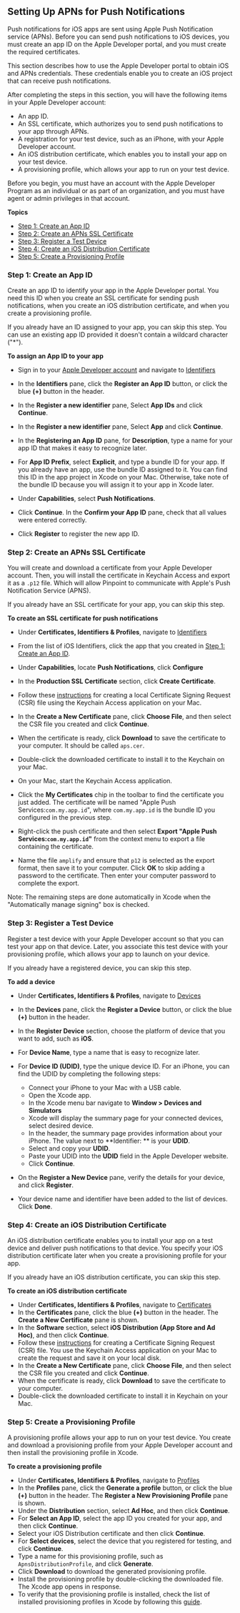 ## Setting Up APNs for Push Notifications

Push notifications for iOS apps are sent using Apple Push Notification service (APNs). Before you can send push notifications to iOS devices, you must create an app ID on the Apple Developer portal, and you must create the required certificates.

This section describes how to use the Apple Developer portal to obtain iOS and APNs credentials. These credentials enable you to create an iOS project that can receive push notifications.

After completing the steps in this section, you will have the following items in your Apple Developer account:

- An app ID.
- An SSL certificate, which authorizes you to send push notifications to your app through APNs.
- A registration for your test device, such as an iPhone, with your Apple Developer account.
- An iOS distribution certificate, which enables you to install your app on your test device.
- A provisioning profile, which allows your app to run on your test device.

Before you begin, you must have an account with the Apple Developer Program as an individual or as part of an organization, and you must have agent or admin privileges in that account.

**Topics**

- [Step 1: Create an App ID](#step-1-create-an-app-id)
- [Step 2: Create an APNs SSL Certificate](#step-2-create-an-apns-ssl-certificate)
- [Step 3: Register a Test Device](#step-3-register-a-test-device)
- [Step 4: Create an iOS Distribution Certificate](#step-4-create-an-ios-distribution-certificate)
- [Step 5: Create a Provisioning Profile](#step-5-create-a-provisioning-profile)

### Step 1: Create an App ID

Create an app ID to identify your app in the Apple Developer portal. You need this ID when you create an SSL certificate for sending push notifications, when you create an iOS distribution certificate, and when you create a provisioning profile.

If you already have an ID assigned to your app, you can skip this step. You can use an existing app ID provided it doesn't contain a wildcard character ("\*").

**To assign an App ID to your app**

- Sign in to your [Apple Developer account](https://developer.apple.com/membercenter/index.action) and navigate to [Identifiers](https://developer.apple.com/account/resources/identifiers/list)
- In the **Identifiers** pane, click the **Register an App ID** button, or click the blue **(+)** button in the header.

 

- In the **Register a new identifier** pane, Select **App IDs** and click **Continue**.

 

- In the **Register a new identifier** pane, Select **App** and click **Continue**.

 

- In the **Registering an App ID** pane, for **Description**, type a name for your app ID that makes it easy to recognize later.
- For **App ID Prefix**, select **Explicit**, and type a bundle ID for your app. If you already have an app, use the bundle ID assigned to it. You can find this ID in the app project in Xcode on your Mac. Otherwise, take note of the bundle ID because you will assign it to your app in Xcode later.

 

- Under **Capabilities**, select **Push Notifications**.

 

- Click **Continue**. In the **Confirm your App ID** pane, check that all values were entered correctly.
- Click **Register** to register the new app ID.

### Step 2: Create an APNs SSL Certificate

You will create and download a certificate from your Apple Developer account. Then, you will install the certificate in Keychain Access and export it as a `.p12` file. Which will allow Pinpoint to communicate with Apple's Push Notification Service (APNS).

If you already have an SSL certificate for your app, you can skip this step.

**To create an SSL certificate for push notifications**

- Under **Certificates, Identifiers & Profiles**, navigate to [Identifiers](https://developer.apple.com/account/resources/identifiers/list)
- From the list of iOS Identifiers, click the app that you created in [Step 1: Create an App ID](#step-1-create-an-app-id).
- Under **Capabilities**, locate **Push Notifications**, click **Configure**

 

- In the **Production SSL Certificate** section, click **Create Certificate**.

 

- Follow these [instructions](https://developer.apple.com/help/account/create-certificates/create-a-certificate-signing-request) for creating a local Certificate Signing Request (CSR) file using the Keychain Access application on your Mac.

 

- In the **Create a New Certificate** pane, click **Choose File**, and then select the CSR file you created and click **Continue**.

 

- When the certificate is ready, click **Download** to save the certificate to your computer. It should be called `aps.cer`.
- Double-click the downloaded certificate to install it to the Keychain on your Mac.
- On your Mac, start the Keychain Access application.
- Click the **My Certificates** chip in the toolbar to find the certificate you just added. The certificate will be named "Apple Push Services:`com.my.app.id`", where `com.my.app.id` is the bundle ID you configured in the previous step.

 

- Right-click the push certificate and then select **Export "Apple Push Services:`com.my.app.id`"** from the context menu to export a file containing the certificate.

 

- Name the file `amplify` and ensure that `p12` is selected as the export format, then save it to your computer. Click **OK** to skip adding a password to the certificate. Then enter your computer password to complete the export.

<Callout>

Note: The remaining steps are done automatically in Xcode when the "Automatically manage signing" box is checked.

</Callout>

### Step 3: Register a Test Device

Register a test device with your Apple Developer account so that you can test your app on that device. Later, you associate this test device with your provisioning profile, which allows your app to launch on your device.

If you already have a registered device, you can skip this step.

**To add a device**

- Under **Certificates, Identifiers & Profiles**, navigate to [Devices](https://developer.apple.com/account/resources/devices/list)
- In the **Devices** pane, click the **Register a Device** button, or click the blue **(+)** button in the header.
- In the **Register Device** section, choose the platform of device that you want to add, such as **iOS**.
- For **Device Name**, type a name that is easy to recognize later.
- For **Device ID (UDID)**, type the unique device ID. For an iPhone, you can find the UDID by completing the following steps:

  - Connect your iPhone to your Mac with a USB cable.
  - Open the Xcode app.
  - In the Xcode menu bar navigate to **Window > Devices and Simulators**
  - Xcode will display the summary page for your connected devices, select desired device.
  - In the header, the summary page provides information about your iPhone. The value next to **Identifier: ** is your **UDID**.
  - Select and copy your **UDID**.
  - Paste your UDID into the **UDID** field in the Apple Developer website.
  - Click **Continue**.

- On the **Register a New Device** pane, verify the details for your device, and click **Register**.
- Your device name and identifier have been added to the list of devices. Click **Done**.

### Step 4: Create an iOS Distribution Certificate

An iOS distribution certificate enables you to install your app on a test device and deliver push notifications to that device. You specify your iOS distribution certificate later when you create a provisioning profile for your app.

If you already have an iOS distribution certificate, you can skip this step.

**To create an iOS distribution certificate**

- Under **Certificates, Identifiers & Profiles**, navigate to [Certificates](https://developer.apple.com/account/resources/certificates/list)
- In the **Certificates** pane, click the blue **(+)** button in the header. The **Create a New Certificate** pane is shown.
- In the **Software** section, select **iOS Distribution (App Store and Ad Hoc)**, and then click **Continue**.
- Follow these [instructions](https://developer.apple.com/help/account/create-certificates/create-a-certificate-signing-request) for creating a Certificate Signing Request (CSR) file. You use the Keychain Access application on your Mac to create the request and save it on your local disk.
- In the **Create a New Certificate** pane, click **Choose File**, and then select the CSR file you created and click **Continue**.
- When the certificate is ready, click **Download** to save the certificate to your computer.
- Double-click the downloaded certificate to install it in Keychain on your Mac.

### Step 5: Create a Provisioning Profile

A provisioning profile allows your app to run on your test device. You create and download a provisioning profile from your Apple Developer account and then install the provisioning profile in Xcode.

**To create a provisioning profile**

- Under **Certificates, Identifiers & Profiles**, navigate to [Profiles](https://developer.apple.com/account/resources/profiles/list)
- In the **Profiles** pane, click the **Generate a profile** button, or click the blue **(+)** button in the header. The **Register a New Provisioning Profile** pane is shown.
- Under the **Distribution** section, select **Ad Hoc**, and then click **Continue**.
- For **Select an App ID**, select the app ID you created for your app, and then click **Continue**.
- Select your iOS Distribution certificate and then click **Continue**.
- For **Select devices**, select the device that you registered for testing, and click **Continue**.
- Type a name for this provisioning profile, such as `ApnsDistributionProfile`, and click **Generate**.
- Click **Download** to download the generated provisioning profile.
- Install the provisioning profile by double-clicking the downloaded file. The Xcode app opens in response.
- To verify that the provisioning profile is installed, check the list of installed provisioning profiles in Xcode by following this [guide](https://help.apple.com/xcode/mac/current/#/devaafd622d2).
